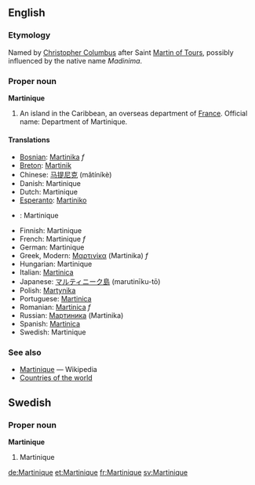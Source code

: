 ==English==
===Etymology===
Named by [[w:Christopher Columbus|Christopher Columbus]] after Saint [[w:Martin of Tours|Martin of Tours]], possibly influenced by the native name ''Madinima''.

===Proper noun===
'''Martinique'''
# An island in the Caribbean, an overseas department of [[France]].  Official name: Department of Martinique.

====Translations====
*[[Bosnian]]: [[Martinika]] ''f''
*[[Breton]]: [[Martinik]]
*Chinese: [[马提尼克]] (mǎtíníkè)
*Danish: Martinique
*Dutch: Martinique
*[[Esperanto]]: [[Martiniko]]
* {{et}}: Martinique
*Finnish: Martinique
*French: Martinique ''f''
*German: Martinique
*Greek, Modern: [[Μαρτινίκα]] (Martinika) ''f''
*Hungarian: Martinique
*Italian: [[Martinica]]
*Japanese: [[マルティニーク島]] (marutinīku-tō)
*Polish: [[Martynika]]
*Portuguese: [[Martinica]]
*Romanian: [[Martinica]] ''f''
*Russian: [[Мартиника]] (Martinika)
*Spanish: [[Martinica]]
*Swedish: Martinique

===See also===
* [[w:Martinique|Martinique]] — Wikipedia
* [[Countries of the world]]

==Swedish==
===Proper noun===
'''Martinique'''
#Martinique
[[de:Martinique]]
[[et:Martinique]]
[[fr:Martinique]]
[[sv:Martinique]]